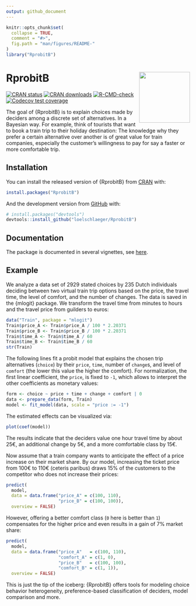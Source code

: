 ```yaml
---
output: github_document
---
```


<!-- README.md is generated from README.Rmd. Please edit that file -->

```r
knitr::opts_chunk$set(
  collapse = TRUE,
  comment = "#>",
  fig.path = "man/figures/README-"
)
library("RprobitB")
```

# RprobitB <a href="https://loelschlaeger.de/RprobitB/"><img src="man/figures/logo.png" align="right" height="139" /></a>

<!-- badges: start -->
[![CRAN status](https://www.r-pkg.org/badges/version-last-release/RprobitB)](https://www.r-pkg.org/badges/version-last-release/RprobitB)
[![CRAN downloads](https://cranlogs.r-pkg.org/badges/grand-total/RprobitB)](https://cranlogs.r-pkg.org/badges/grand-total/RprobitB)
[![R-CMD-check](https://github.com/loelschlaeger/RprobitB/workflows/R-CMD-check/badge.svg)](https://github.com/loelschlaeger/RprobitB/actions)
[![Codecov test coverage](https://codecov.io/gh/loelschlaeger/RprobitB/branch/main/graph/badge.svg)](https://app.codecov.io/gh/loelschlaeger/RprobitB?branch=main)
<!-- badges: end -->

The goal of {RprobitB} is to explain choices made by deciders among a discrete set of alternatives. In a Bayesian way. For example, think of tourists that want to book a train trip to their holiday destination: The knowledge why they prefer a certain alternative over another is of great value for train companies, especially the customer's willingness to pay for say a faster or more comfortable trip.

## Installation

You can install the released version of {RprobitB} from [CRAN](https://CRAN.R-project.org) with:

```r
install.packages("RprobitB")
```

And the development version from [GitHub](https://github.com/) with:

```r
# install.packages("devtools")
devtools::install_github("loelschlaeger/RprobitB")
```

## Documentation

The package is documented in several vignettes, see [here](https://loelschlaeger.de/RprobitB/articles/).

## Example

We analyze a data set of 2929 stated choices by 235 Dutch individuals deciding between two virtual train trip options based on the price, the travel time, the level of comfort, and the number of changes. The data is saved in the {mlogit} package. We transform the travel time from minutes to hours and the travel price from guilders to euros:

```r
data("Train", package = "mlogit")
Train$price_A <- Train$price_A / 100 * 2.20371
Train$price_B <- Train$price_B / 100 * 2.20371
Train$time_A <- Train$time_A / 60
Train$time_B <- Train$time_B / 60
str(Train)
```

The following lines fit a probit model that explains the chosen trip alternatives (`choice`) by their `price`, `time`, number of `change`s, and level of `comfort` (the lower this value the higher the comfort). For normalization, the first linear coefficient, the `price`, is fixed to `-1`, which allows to interpret the other coefficients as monetary values:

```r
form <- choice ~ price + time + change + comfort | 0
data <- prepare_data(form, Train)
model <- fit_model(data, scale = "price := -1")
```

The estimated effects can be visualized via:

```r
plot(coef(model))
```

The results indicate that the deciders value one hour travel time by about 25€, an additional change by 5€, and a more comfortable class by 15€.

Now assume that a train company wants to anticipate the effect of a price increase on their market share. By our model, increasing the ticket price from 100€ to 110€ (ceteris paribus) draws 15\% of the customers to the competitor who does not increase their prices:

```r
predict(
  model, 
  data = data.frame("price_A" = c(100, 110), 
                    "price_B" = c(100, 100)),
  overview = FALSE)
```

However, offering a better comfort class (`0` here is better than `1`) compensates for the higher price and even results in a gain of 7\% market share:

```r
predict(
  model, 
  data = data.frame("price_A"   = c(100, 110), 
                    "comfort_A" = c(1, 0),
                    "price_B"   = c(100, 100),
                    "comfort_B" = c(1, 1)),
  overview = FALSE)
```

This is just the tip of the iceberg: {RprobitB} offers tools for modeling choice behavior heterogeneity, preference-based classification of deciders, model comparison and more. 
